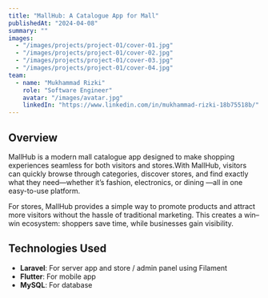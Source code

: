 ```yaml
---
title: "MallHub: A Catalogue App for Mall"
publishedAt: "2024-04-08"
summary: ""
images:
  - "/images/projects/project-01/cover-01.jpg"
  - "/images/projects/project-01/cover-02.jpg"
  - "/images/projects/project-01/cover-03.jpg"
  - "/images/projects/project-01/cover-04.jpg"
team:
  - name: "Mukhammad Rizki"
    role: "Software Engineer"
    avatar: "/images/avatar.jpg"
    linkedIn: "https://www.linkedin.com/in/mukhammad-rizki-18b75518b/"
---
```


## Overview

MallHub is a modern mall catalogue app designed to make shopping experiences seamless for both visitors and stores.With MallHub, visitors can quickly browse through categories, discover stores, and find exactly what they need—whether it’s fashion, electronics, or dining —all in one easy-to-use platform.

For stores, MallHub provides a simple way to promote products and attract more visitors without the hassle of traditional marketing. This creates a win–win ecosystem: shoppers save time, while businesses gain visibility.

## Technologies Used

- **Laravel**: For server app and store / admin panel using Filament
- **Flutter**: For mobile app
- **MySQL**: For database
